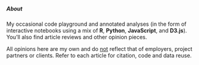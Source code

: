 ##### About {.quarto-listing-category-title}

::: {.text-muted .small .border-bottom .mb-3}
My occasional code playground and annotated analyses (in the form of interactive notebooks using a mix of **R**, **Python**, **JavaScript**, and **D3.js**). You'll also find article reviews and other opinion pieces.

<p class="small">All opinions here are my own and do <u>not</u> reflect that of employers, project partners or clients. Refer to each article for citation, code and data reuse.</p>
:::
